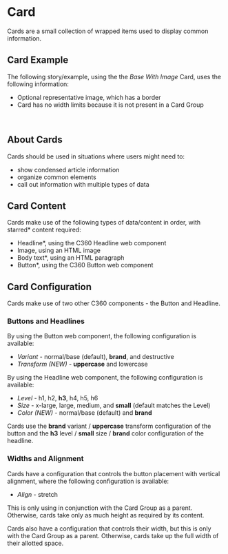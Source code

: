 
# Card

<p class="docs__summary">
  Cards are a small collection of wrapped items used to display common information.
</p>

## Card Example

The following story/example, using the the <em>Base With Image</em> Card, uses the following information:

- Optional representative image, which has a border
- Card has no width limits because it is not present in a Card Group

<Story id="c360-components-card--base-with-image" />

<Story id="c360-components-card--single" />

<br />

## About Cards

Cards should be used in situations where users might need to:

- show condensed article information
- organize common elements
- call out information with multiple types of data

## Card Content

Cards make use of the following types of data/content in order, with starred* content required:

- Headline*, using the C360 Headline web component
- Image, using an HTML image
- Body text*, using an HTML paragraph
- Button*, using the C360 Button web component

## Card Configuration

Cards make use of two other C360 components - the Button and Headline.

### Buttons and Headlines

By using the Button web component, the following configuration is available:

- <em>Variant</em> - normal/base (default), <strong>brand</strong>, and destructive
- <em>Transform (NEW)</em> - <strong>uppercase</strong> and lowercase

By using the Headline web component, the following configuration is available:

- <em>Level</em> - h1, h2, <strong>h3</strong>, h4, h5, h6
- <em>Size</em> - x-large, large, medium, and <strong>small</strong> (default matches the Level)
- <em>Color (NEW)</em> - normal/base (default) and <strong>brand</strong>

Cards use the <strong>brand</strong> variant / <strong>uppercase</strong> transform configuration of the button and the <strong>h3</strong> level / <strong>small</strong> size / <strong>brand</strong> color configuration of the headline.

### Widths and Alignment

Cards have a configuration that controls the button placement with vertical alignment, where the following configuration is available:

- <em>Align</em> - stretch

This is only using in conjunction with the Card Group as a parent. Otherwise, cards take only as much height as required by its content.

Cards also have a configuration that controls their width, but this is only with the Card Group as a parent. Otherwise, cards take up the full width of their allotted space.
